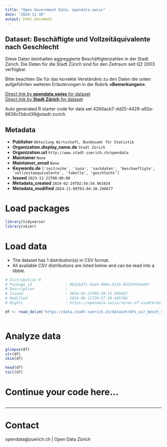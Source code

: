 ```yaml
---
title: "Open Government Data, opendata.swiss"
date: "2024-11-10"
output: html_document
---
```


## Dataset: Beschäftigte und Vollzeitäquivalente nach Geschlecht


Diese Daten beinhalten aggreggierte Beschäftigtenzahlen in der Stadt Zürich. Die Daten für die Stadt Zürich sind für den Zeitraum seit Q2 2003 verfügbar.

Bitte beachten Sie für das korrekte Verständnis zu den Daten die unten aufgeführten weiteren Erläuterungen in der Rubrik **«Bemerkungen»**.



[Direct link by **opendata.swiss** for dataset](https://opendata.swiss/de/dataset/beschaftigte-und-vollzeitaquivalente-nach-geschlecht-seit-q2-2003)<br>
[Direct link by **Stadt Zürich** for dataset](https://data.stadt-zuerich.ch/dataset/bfs_wir_besch_vzaeq_sex_jahr_od4002)

Auto generated R starter code for data set 4260acb7-dd25-4429-a92a-6636cf3dcd39@stadt-zurich.

## Metadata

- **Publisher** `Abteilung Wirtschaft, Bundesamt für Statistik`
- **Organization.display_name.de** `Stadt Zürich`
- **Organization.url** `http://www.stadt-zuerich.ch/opendata`
- **Maintainer** `None`
- **Maintainer_email** `None`
- **Keywords.de** `['zeitreihe', 'sasa', 'sachdaten', 'beschaeftigte', 'vollzeitaequivalente', 'tabelle', 'geschlecht']`
- **Issued** `2023-12-21T00:00:00`
- **Metadata_created** `2024-02-24T02:56:54.961024`
- **Metadata_modified** `2024-11-09T03:04:38.200677`


# Load packages

```r

library(tidyverse)
library(skimr)

```

# Load data

-   The dataset has 1 distribution(s) in CSV format.
-   All available CSV distributions are listed below and can be read into a tibble.

```r

# Distribution 0
# Package_id               : 9b32b2f1-41e5-498e-b155-8d259f03e867
# Description              : 
# Issued                   : 2024-02-23T08:28:15.950422
# Modified                 : 2024-08-11T20:57:30.605786
# Rights                   : https://opendata.swiss/terms-of-use#terms_open

df <- read_delim('https://data.stadt-zuerich.ch/dataset/bfs_wir_besch_vzaeq_sex_jahr_od4002/download/WIR400OD4002.csv')



```

# Analyze data

```r

glimpse(df)
str(df)
skim(df)

head(df)
tail(df)

```

# Continue your code here...

```r

```

------------------------------------------------------------------------

# Contact

opendata@zuerich.ch | Open Data Zürich
